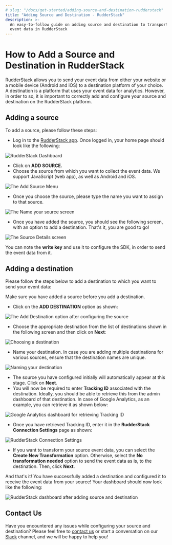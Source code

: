 ```yaml
---
# slug: "/docs/get-started/adding-source-and-destination-rudderstack"
title: "Adding Source and Destination - RudderStack"
description: >-
  An easy-to-follow guide on adding source and destination to transport your
  event data in RudderStack
---
```


# How to Add a Source and Destination in RudderStack

RudderStack allows you to send your event data from either your website or a mobile device \(Android and iOS\) to a destination platform of your choice. A destination is a platform that uses your event data for analytics. However, in order to so, it is important to correctly add and configure your source and destination on the RudderStack platform.

## Adding a source

To add a source, please follow these steps:

- Log in to the [RudderStack app](https://app.rudderlabs.com/login). Once logged in, your home page should look like the following:

![RudderStack Dashboard](../.gitbook/assets/source1.png)

- Click on **ADD SOURCE.**
- Choose the source from which you want to collect the event data. We support JavaScript \(web app\), as well as Android and iOS.

![The Add Source Menu](../.gitbook/assets/source2.png)

- Once you choose the source, please type the name you want to assign to that source.

![The Name your source screen](../.gitbook/assets/source3.png)

- Once you have added the source, you should see the following screen, with an option to add a destination. That's it, you are good to go!

![The Source Details screen](../.gitbook/assets/source4.png)

<div class="infoBlock">
You can note the <strong>write key</strong> and use it to configure the SDK, in order to send the event data from it.

</div>

## Adding a destination

Please follow the steps below to add a destination to which you want to send your event data:

<div class="infoBlock">
Make sure you have added a source before you add a destination.

</div>

- Click on the **ADD DESTINATION** option as shown:

![The Add Destination option after configuring the source](../.gitbook/assets/dest1.png)

- Choose the appropriate destination from the list of destinations shown in the following screen and then click on **Next**:

![Choosing a destination](../.gitbook/assets/dest2.png)

- Name your destination. In case you are adding multiple destinations for various sources, ensure that the destination names are unique.

![Naming your destination](../.gitbook/assets/dest3.png)

- The source you have configured initially will automatically appear at this stage. Click on **Next**.
- You will now be required to enter **Tracking ID** associated with the destination. Ideally, you should be able to retrieve this from the admin dashboard of that destination. In case of Google Analytics, as an example, you can retrieve it as shown below:

![Google Analytics dashboard for retrieving Tracking ID](../.gitbook/assets/dest5%20%281%29.png)

- Once you have retrieved Tracking ID, enter it in the **RudderStack Connection Settings** page as shown:

![RudderStack Connection Settings](../.gitbook/assets/dest6%20%281%29.png)

- If you want to transform your source event data, you can select the **Create New Transformation** option. Otherwise, select the **No transformation needed** option to send the event data as is, to the destination. Then, click **Next**.

And that's it! You have successfully added a destination and configured it to receive the event data from your source! Your dashboard should now look like the following:

![RudderStack dashboard after adding source and destination](../.gitbook/assets/dest8.png)

## Contact Us

Have you encountered any issues while configuring your source and destination? Please feel free to [contact us](mailto:%20docs@rudderstack.com) or start a conversation on our [Slack](https://resources.rudderstack.com/join-rudderstack-slack) channel, and we will be happy to help you!
